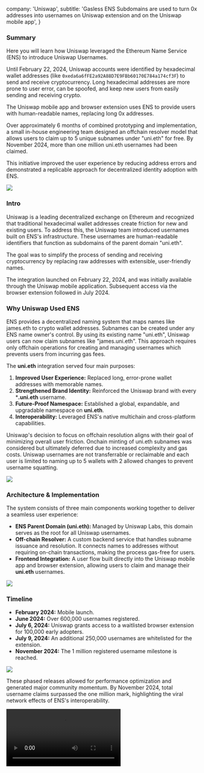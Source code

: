   company: 'Uniswap',
  subtitle: 'Gasless ENS Subdomains are used to turn 0x addresses into usernames on Uniswap extension and on the Uniswap mobile app',
}

### Summary

Here you will learn how Uniswap leveraged the Ethereum Name Service (ENS) to introduce Uniswap Usernames.

Until February 22, 2024, Uniswap accounts were identified by hexadecimal wallet addresses (like `0xeda6a6fFE2a92A88D7E9FBb60170E784a174cf3F`) to send and receive cryptocurrency. Long hexadecimal addresses are more prone to user error, can be spoofed, and keep new users from easily sending and receiving crypto. 

The Uniswap mobile app and browser extension uses ENS to provide users with human-readable names, replacing long 0x addresses.

Over approximately 6 months of combined prototyping and implementation, a small in-house engineering team designed an offchain resolver model that allows users to claim up to 5 unique subnames under "uni.eth" for free. By November 2024, more than one million uni.eth usernames had been claimed. 

This initiative improved the user experience by reducing address errors and demonstrated a replicable approach for decentralized identity adoption with ENS.

![](./1.webp)

### Intro
Uniswap is a leading decentralized exchange on Ethereum and recognized that traditional hexadecimal wallet addresses create friction for new and existing users. To address this, the Uniswap team introduced usernames built on ENS's infrastructure. These usernames are human-readable identifiers that function as subdomains of the parent domain "uni.eth".

The goal was to simplify the process of sending and receiving cryptocurrency by replacing raw addresses with extensible, user-friendly names. 

The integration launched on February 22, 2024, and was initially available through the Uniswap mobile application. Subsequent access via the browser extension followed in July 2024. 

### Why Uniswap Used ENS

ENS provides a decentralized naming system that maps names like james.eth to crypto wallet addresses. Subnames can be created under any ENS name owner's control. By using its existing name "uni.eth", Uniswap users can now claim subnames like "james.uni.eth". This approach requires only offchain operations for creating and managing usernames which prevents users from incurring gas fees.

The **uni.eth** integration served four main purposes:

1.  **Improved User Experience:** Replaced long, error-prone wallet addresses with memorable names.
2.  **Strengthened Brand Identity:** Reinforced the Uniswap brand with every ***.uni.eth** username.
3.  **Future-Proof Namespace:** Established a global, expandable, and upgradable namespace on **uni.eth**.
4.  **Interoperability:** Leveraged ENS's native multichain and cross-platform capabilities.

Uniswap's decision to focus on offchain resolution aligns with their goal of minimizing overall user friction. Onchain minting of uni.eth subnames was considered but ultimately deferred due to increased complexity and gas costs. Uniswap usernames are not transferrable or reclaimable and each user is limited to naming up to 5 wallets with 2 allowed changes to prevent username squatting. 

![](./2.webp)

### Architecture & Implementation

The system consists of three main components working together to deliver a seamless user experience:

- **ENS Parent Domain (**uni.eth**):** Managed by Uniswap Labs, this domain serves as the root for all Uniswap usernames.
- **Off-chain Resolver:** A custom backend service that handles subname issuance and resolution. It connects names to addresses without requiring on-chain transactions, making the process gas-free for users.
- **Frontend Integration:** A user flow built directly into the Uniswap mobile app and browser extension, allowing users to claim and manage their **uni.eth** usernames.

![](./3.webp)

### Timeline

-   **February 2024:** Mobile launch.
-   **June 2024:** Over 600,000 usernames registered.
-   **July 6, 2024:** Uniswap grants access to a waitlisted browser extension for 100,000 early adopters.
-   **July 9, 2024:** An additional 250,000 usernames are whitelisted for the extension.
-   **November 2024:** The 1 million registered username milestone is reached.

![](./4.webp)

These phased releases allowed for performance optimization and generated major community momentum. By November 2024, total username claims surpassed the one million mark, highlighting the viral network effects of ENS's interoperability.

<video src="/assets/case-studies/uniswap-1m-usernames.mp4" controls />

### User Flow

User onboarding happens entirely within the Uniswap mobile app or web extension. Upon downloading the app or browser extension, it prompts the user to select a unique name and optionally customize their Uniswap profile. This cohesive integration masks the complexity of ENS interactions behind a polished, mobile-native UI, and supports immediate adoption without external tooling.

![](./5.webp "Uniswap mobile app")

![](./6.webp "Uniswap Web Extension: Account creation flow, Step 1 and Step 2")

### UI

Uniswap decided to display uni.eth subnames as the bare handle (e.g. "lucas" instead of "lucas.uni.eth") accompanied by a subtle "U" badge. Stripping off the ".uni.eth" suffix creates a cleaner, more familiar interface that mirrors social media conventions and reduces visual clutter on small screens. The magenta "U" badge still signals the uniqueness of the name and brand affiliation to uni.eth without overwhelming the username itself.

However, omitting the full subdomain runs the slight risk of confusing the ENS subname with a .eth name. Since Uniswap leverages ENS for their usernames, these names can be portable and used within other wallets as well. Within other ecosystems, names will continue to show up with the uni.eth suffix.

At the same time, displaying the bare handle creates a cleaner, chain-agnostic UI. This aligns with the multi-chain functionalities of the ENS protocol, where a single name can point to addresses on various blockchains.

![](./7.webp)

### Uniswap Usernames 101

- **Offchain resolvers for a gas-free experience**
    
    Offchain resolution removes the barrier of transaction fees and makes decentralized naming appealing to mainstream users. 
    
- **Free Names:**
    
    Uniswap made the decision to make their usernames available for free. Claiming or changing a Uniswap Username comes with no registration costs. 
    
- **Limiting name claims per user and per wallet**
    
    Enforce a reasonable limit like 5 named wallets per user and 2 name changes per wallet to balance user flexibility with squatting protection.
    
- **Design for social media-style UI**
    
    Display bare handles with a small branded badge rather than the full subdomain of uni.eth. Prevent overloading the name, especially on mobile screens but still add a clear visual cue for the uniqueness of the name to prevent confusion.
    
- **Provide profile customization**
    
    Allow users to create an identity to their ENS subname by adding avatars, bios, and social links (in this case X). This is how you create community engagement.
    
- **Staggered launch and Marketing effect**
    
    Release new functionalities (such as browser extension access) gradually to name owners before giving access to the general public. 
    
- **Maintain docs and support channels**
    
    Use existing ENS documentation and direct communication with the team at ENS Labs during integration for the best  experience.
    

Moving forward, there are several ways to expand uni.eth profiles with additional features such as verifiable badges and attestations, L2 onchain migration, and additional crosschain support.

For platforms seeking to simplify their overall onchain experience, Uniswap's **uni.eth** case offers a clear blueprint:

1.  **Claim a branded `.eth` domain:** Secure a name that reflects your brand (e.g., `yourbrand.eth`).<br/>This becomes the root for all user subdomains.
2.  **Deploy a subname registry:** Implement a service (typically off-chain for speed and cost-effectiveness) to manage subname creation and resolution.
3.  **Deliver a seamless UI:** Build a user-friendly interface within your application for name issuance and profile management, abstracting away the underlying complexity.

By using the ENS protocol as the decentralized naming infrastructure, projects can achieve immediate gains in usability, brand relatability and interoperability and support the mission of a more accessible, user-friendly web. Apps with global communities should offer their users universal usernames and uphold the ENS standard.

---

### About Uniswap

Uniswap is a decentralized exchange protocol that powers the largest onchain marketplace, with billions of dollars in weekly volume across Ethereum and 12+ additional chains. Since its launch in 2018, the app has grown into a household name of DeFi and consistently innovates on efficiency, user-friendliness, and security.

### About ENS

The Ethereum Name Service (ENS) is a decentralized, public, and extensible naming system based on the Ethereum blockchain. ENS connects human-readable names like 'nick.eth' to cryptocurrency addresses, content hashes, smart contracts, and metadata. Name registration is done through smart contracts, and although ENS names work across various different chains like Bitcoin and Solana, name ownership is secured by the Ethereum blockchain.
